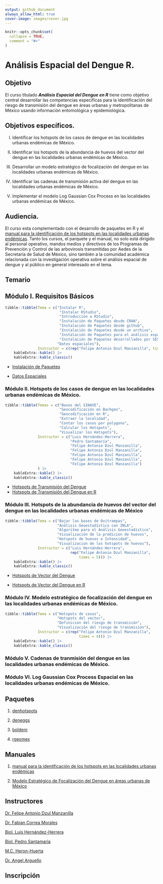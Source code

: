 ```yaml
---
output: github_document
always_allow_html: true
cover-image: images/cover.jpg
---
```


<!-- README.md is generated from README.Rmd. Please edit that file -->

```r
knitr::opts_chunk$set(
  collapse = TRUE,
  comment = "#>"
)
```

# Análisis Espacial del Dengue R. 

<!-- badges: start -->
<!-- badges: end -->


## Objetivo

El curso títulado ***Análisis Espacial del Dengue en R*** tiene como objetivo central desarrollar las competencias específicas para la identificación del riesgo de transmisión del dengue en áreas urbanas y metropolitanas de México usando información entomológica y epidemiológica. 


## Objetivos específicos.



   I) Identificar los hotspots de los casos de dengue en las localidades urbanas endémicas de México.

   II) Identificar los hotspots de la abundancia de huevos del vector del dengue en las localidades urbanas endémicas de México.

   III) Desarrollar un modelo estratégico de focalización del dengue en las localidades urbanas endémicas de México.

   IV) Identificar las cadenas de transmisión activa del dengue en las localidades urbanas endémicas de México.

   V) Implementar el modelo Log Gaussian Cox Process en las localidades urbanas endémicas de México.



## Audiencia. 

El curso esta complementado con el desarrollo de paquetes en R y el [manual para la identificación de los hotspots en las localidades urbanas endémicas](https://fdzul.github.io/manual_hotspots/). Tanto los cursos, el parquete y el manual, no solo está dirigido al personal operativo, mandos medios y directivos de los Programas de Prevención y Control de las arbovirosis transmitidas por Aedes de la Secretaría de Salud de México, sino también a la comunidad académica relacionada con la investigación operativa sobre el análisis espacial de dengue y al público en general interesado en el tema.



## Temario


## Módulo I. Requisitos Básicos

```r
tibble::tibble(Tema = c("Instalar R",
                         "Instalar RStudio",
                         "Introducción a RStudio",
                         "Instalación de Paquetes desde CRAN",
                         "Instalación de Paquetes desde github",
                         "Instalación de Paquetes desde un archivo",
                         "Instalación de Paquetes para el análisis espacial",
                         "Instalación de Paquetes desarrollados por SESVER-CENAPRECE-InDRE",
                        "Datos espaciales"),
               Instructor = c(rep("Felipe Antonio Dzul Manzanilla", times = 9))) |>
    kableExtra::kable() |>
    kableExtra::kable_classic()

```

-   [Instalación de Paquetes](https://animated-longma-729cee.netlify.app/talks/pkg_intallation/#1)

-   [Datos Espaciales](https://animated-longma-729cee.netlify.app/talks/spatial_data/#1)


### Módulo II. Hotspots de los casos de dengue en las localidades urbanas endémicas de México.

```r
tibble::tibble(Temas = c("Bases del SINAVE",
                         "Geocodificación en Bachgeo",
                         "Geocodificación en R",
                         "Extraer la localidad",
                         "Contar los casos por polygono",
                         "Calcular los Hotspots",
                         "Visualizar los Hotspots"),
               Instructor = c("Luis Hernández-Herrera",
                              "Pedro Santamaría",
                              "Felipe Antonio Dzul Manzanilla",
                              "Felipe Antonio Dzul Manzanilla",
                              "Felipe Antonio Dzul Manzanilla",
                              "Felipe Antonio Dzul Manzanilla",
                              "Felipe Antonio Dzul Manzanilla")
               ) |>
    kableExtra::kable() |>
    kableExtra::kable_classic()

```

-   [Hotspots de Transmisión del Dengue](https://animated-longma-729cee.netlify.app/talks/hotspots_eggs/#1)
-   [Hotspots de Transmisión del Dengue en R](https://animated-longma-729cee.netlify.app/talks/hotspots_eggs_r/#1)

### Módulo III. Hotspots de la abundancia de huevos del vector del dengue en las localidades urbanas endémicas de México

```r
tibble::tibble(Tema = c("Bajar las bases de Ovitrampas",
                        "Análisis Geoestadístico con INLA",
                        "Algoritmo para el Análisis Geoestadístico",
                        "Visualización de la predicion de huevos",
                        "Hotspots de huevos e Intensidad",
                        "Visualizacion de los hotspots de huevos"),
               Instructor = c("Luis Hernández-Herrera",
                              rep("Felipe Antonio Dzul Manzanilla", 
                                  times = 5))) |>
    kableExtra::kable() |>
    kableExtra::kable_classic()

```

-   [Hotspots de Vector  del Dengue](https://animated-longma-729cee.netlify.app/talks/hotspots_cases/#1)

-   [Hotspots de Vector  del Dengue en R](https://animated-longma-729cee.netlify.app/talks/hotspots_cases/#1)


### Módulo IV. Modelo estratégico de focalización del dengue en las localidades urbanas endémicas de México.


```r
tibble::tibble(Tema = c("Hotspots de casos",
                        "Hotspots del vector",
                        "Definición del riesgo de transmisión",
                        "Visualización del riesgo de transmisión"),
               Instructor = c(rep("Felipe Antonio Dzul Manzanilla", 
                                  times = 4))) |>
    kableExtra::kable() |>
    kableExtra::kable_classic()

```


### Módulo V. Cadenas de tranmisión del dengue en las localidades urbanas endémicas de México.


### Módulo VI. Log Gaussian Cox Process Espacial en las localidades urbanas endémicas de México.


## Paquetes

   1) [denhotspots](https://fdzul.github.io/denhotspots/)
   
   2) [deneggs](https://fdzul.github.io/deneggs/)
   
   3) [boldenr](https://fdzul.github.io/boldenr/)
   
   4) [rgeomex](https://fdzul.github.io/rgeomex/)

## Manuales

1) [manual para la identificación de los hotspots en las localidades urbanas endémicas](https://fdzul.github.io/manual_hotspots/)

2) [Modelo Estratégico de Focalización del Dengue en áreas urbanas de México](https://fdzul.github.io/strategic_mod_den_targeting/)


## Instructores 

[Dr. Felipe Antonio Dzul Manzanilla](https://fdzul.github.io/web_site_fadm/)

[Dr. Fabian Correa Morales]()

[Biol. Luis Hernández-Herrera]()

[Biol. Pedro Santamaria]()

[M.C. Heron-Huerta]()

[Dr. Angel Arguello ]()



## Inscripción 

